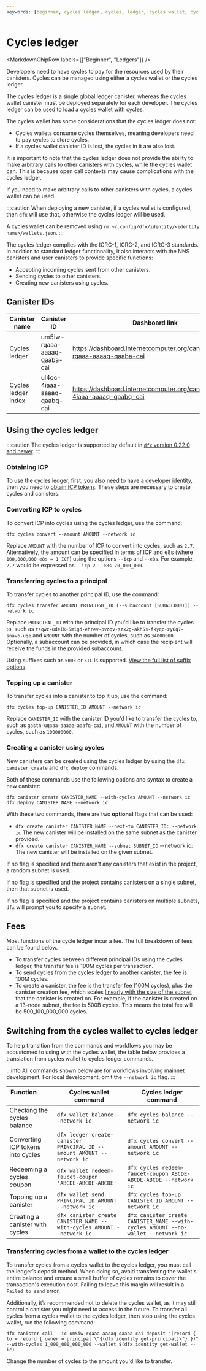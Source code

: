 ```yaml
---
keywords: [beginner, cycles ledger, cycles, ledger, cycles wallet, cycles wallets, how to use cycles ledger, how to use cycles, differences between ledger and wallet]
---
```



# Cycles ledger

<MarkdownChipRow labels={["Beginner", "Ledgers"]} />

Developers need to have <GlossaryTooltip>cycles</GlossaryTooltip> to pay for the resources used by their canisters. Cycles can be managed using either a cycles wallet or the cycles ledger.

The cycles ledger is a single global ledger canister, whereas the cycles wallet canister must be deployed separately for each developer. The cycles ledger can be used to load a cycles wallet with cycles.

The cycles wallet has some considerations that the cycles ledger does not:

- Cycles wallets consume cycles themselves, meaning developers need to pay cycles to store cycles.
- If a cycles wallet canister ID is lost, the cycles in it are also lost.

It is important to note that the cycles ledger does not provide the ability to make arbitrary calls to other canisters with cycles, while the cycles wallet can. This is because open call contexts may cause complications with the cycles ledger.

If you need to make arbitrary calls to other canisters with cycles, a cycles wallet can be used.

:::caution 
When deploying a new canister, if a cycles wallet is configured, then `dfx` will use that, otherwise the cycles ledger will be used. 

A cycles wallet can be removed using `rm ~/.config/dfx/identity/<identity name>/wallets.json`.
:::

The cycles ledger complies with the ICRC-1, ICRC-2, and ICRC-3 standards. In addition to standard ledger functionality, it also interacts with the <GlossaryTooltip>NNS</GlossaryTooltip> canisters and user canisters to provide specific functions:

- Accepting incoming cycles sent from other canisters.
- Sending cycles to other canisters.
- Creating new canisters using cycles.

## Canister IDs

| Canister name | Canister ID | Dashboard link |
|---------------|-------------|----------------|
| Cycles ledger | um5iw-rqaaa-aaaaq-qaaba-cai | https://dashboard.internetcomputer.org/canister/um5iw-rqaaa-aaaaq-qaaba-cai |
| Cycles ledger index | ul4oc-4iaaa-aaaaq-qaabq-cai | https://dashboard.internetcomputer.org/canister/ul4oc-4iaaa-aaaaq-qaabq-cai |

## Using the cycles ledger

:::caution
The cycles ledger is supported by default in [`dfx` version 0.22.0 and newer](/docs/building-apps/getting-started/install).
:::

### Obtaining ICP

To use the cycles ledger, first, you also need to have [a developer identity](/docs/building-apps/getting-started/identities), then you need to [obtain ICP tokens](/docs/building-apps/getting-started/tokens-and-cycles). These steps are necessary to create cycles and canisters.

### Converting ICP to cycles

To convert ICP into cycles using the cycles ledger, use the command:

```
dfx cycles convert --amount AMOUNT --network ic
```

Replace `AMOUNT` with the number of ICP to convert into cycles, such as `2.7`. Alternatively, the amount can be specified in terms of ICP and e8s (where `100,000,000 e8s = 1 ICP`) using the options `--icp` and `--e8s`. For example, `2.7` would be expressed as `--icp 2 --e8s 70_000_000`.

### Transferring cycles to a principal

To transfer cycles to another principal ID, use the command:

```
dfx cycles transfer AMOUNT PRINCIPAL_ID (--subaccount [SUBACCOUNT]) --network ic
```

Replace `PRINCIPAL_ID` with the principal ID you'd like to transfer the cycles to, such as `tsqwz-udeik-5migd-ehrev-pvoqv-szx2g-akh5s-fkyqc-zy6q7-snav6-uqe` and `AMOUNT` with the number of cycles, such as `34000000`. Optionally, a subaccount can be provided, in which case the recipient will receive the funds in the provided subaccount.

Using suffixes such as `500k` or `5TC` is supported. [View the full list of suffix options](https://github.com/dfinity/sdk/blob/master/CHANGELOG.md#feat-accept-more-ways-to-specify-cycle-and-e8s-amounts).

### Topping up a canister

To transfer cycles into a canister to top it up, use the command:

```
dfx cycles top-up CANISTER_ID AMOUNT --network ic
```

Replace `CANISTER_ID` with the canister ID you'd like to transfer the cycles to, such as `gastn-uqaaa-aaaae-aaafq-cai`, and `AMOUNT` with the number of cycles, such as `100000000`.

### Creating a canister using cycles

New canisters can be created using the cycles ledger by using the `dfx canister create` and `dfx deploy` commands.

Both of these commands use the following options and syntax to create a new canister:

```
dfx canister create CANISTER_NAME --with-cycles AMOUNT --network ic
dfx deploy CANISTER_NAME --network ic
```

With these two commands, there are two **optional** flags that can be used:

- `dfx create canister CANISTER_NAME --next-to CANISTER_ID: --network ic` The new canister will be installed on the same <GlossaryTooltip>subnet</GlossaryTooltip> as the canister provided.
- `dfx create canister CANISTER_NAME --subnet SUBNET_ID` --network ic: The new canister will be installed on the given subnet.

If no flag is specified and there aren't any canisters that exist in the project, a random subnet is used.

If no flag is specified and the project contains canisters on a single subnet, then that subnet is used.

If no flag is specified and the project contains canisters on multiple subnets, `dfx` will prompt you to specify a subnet.

## Fees

Most functions of the cycle ledger incur a fee. The full breakdown of fees can be found below.

- To transfer cycles between different principal IDs using the cycles ledger, the transfer fee is 100M cycles per transaction.
- To send cycles from the cycles ledger to another canister, the fee is 100M cycles.
- To create a canister, the fee is the transfer fee (100M cycles), plus the canister creation fee, which scales [linearly with the size of the subnet](/docs/building-apps/essentials/gas-cost) that the canister is created on. For example, if the canister is created on a 13-node subnet, the fee is 500B cycles. This means the total fee will be 500_100_000_000 cycles.

## Switching from the cycles wallet to cycles ledger

To help transition from the commands and workflows you may be accustomed to using with the cycles wallet, the table below provides a translation from cycles wallet to cycles ledger commands.

:::info
All commands shown below are for workflows involving mainnet development. For local development, omit the `--network ic` flag.
:::

| Function              | Cycles wallet command | Cycles ledger command |
|-----------------------|-----------------------|-----------------------|
| Checking the cycles balance | `dfx wallet balance --network ic`  | `dfx cycles balance --network ic` |
| Converting ICP tokens into cycles | `dfx ledger create-canister PRINCIPAL_ID --amount AMOUNT --network ic` |  `dfx cycles convert --amount AMOUNT --network ic` |
| Redeeming a cycles coupon |  `dfx wallet redeem-faucet-coupon 'ABCDE-ABCDE-ABCDE'`     |  `dfx cycles redeem-faucet-coupon ABCDE-ABCDE-ABCDE --network ic`  |
| Topping up a canister     | `dfx wallet send PRINCIPAL_ID AMOUNT --network ic` | `dfx cycles top-up CANISTER_ID AMOUNT --network ic` |
| Creating a canister with cycles | `dfx canister create CANISTER_NAME --with-cycles AMOUNT --network ic` |  `dfx canister create CANISTER_NAME --with-cycles AMOUNT --no-wallet --network ic` |

### Transferring cycles from a wallet to the cycles ledger

To transfer cycles from a cycles wallet to the cycles ledger, you must call the ledger’s deposit method. When doing so, avoid transferring the wallet's entire balance and ensure a small buffer of cycles remains to cover the transaction's execution cost. Failing to leave this margin will result in a `Failed to send` error.

Additionally, it’s recommended not to delete the cycles wallet, as it may still control a canister you might need to access in the future.
To transfer all cycles from a cycles wallet to the cycles ledger, then stop using the cycles wallet, run the following command:

```
dfx canister call --ic um5iw-rqaaa-aaaaq-qaaba-cai deposit "(record { to = record { owner = principal \"$(dfx identity get-principal)\"} })" --with-cycles 1_000_000_000_000 --wallet $(dfx identity get-wallet --ic)
```

Change the number of cycles to the amount you'd like to transfer.
